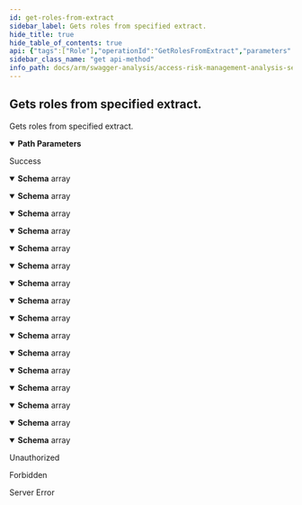 ```yaml
---
id: get-roles-from-extract
sidebar_label: Gets roles from specified extract.
hide_title: true
hide_table_of_contents: true
api: {"tags":["Role"],"operationId":"GetRolesFromExtract","parameters":[{"name":"extractId","in":"path","description":"Identifier of the extract.","required":true,"schema":{"type":"integer","format":"int32"}}],"responses":{"200":{"description":"Success","content":{"application/json;odata.metadata=minimal;odata.streaming=true":{"schema":{"uniqueItems":false,"type":"array","items":{"description":"Represents an analysis role.","type":"object","properties":{"id":{"format":"int64","description":"Identifier of the role.","type":"integer"},"extractId":{"format":"int32","description":"Identifier of related extract.","type":"integer"},"name":{"description":"Name of the role.","type":"string"},"isSuperAdmin":{"description":"Determines if role is for super admin.","type":"boolean"}}}}},"application/json;odata.metadata=minimal;odata.streaming=false":{"schema":{"uniqueItems":false,"type":"array","items":{"description":"Represents an analysis role.","type":"object","properties":{"id":{"format":"int64","description":"Identifier of the role.","type":"integer"},"extractId":{"format":"int32","description":"Identifier of related extract.","type":"integer"},"name":{"description":"Name of the role.","type":"string"},"isSuperAdmin":{"description":"Determines if role is for super admin.","type":"boolean"}}}}},"application/json;odata.metadata=minimal":{"schema":{"uniqueItems":false,"type":"array","items":{"description":"Represents an analysis role.","type":"object","properties":{"id":{"format":"int64","description":"Identifier of the role.","type":"integer"},"extractId":{"format":"int32","description":"Identifier of related extract.","type":"integer"},"name":{"description":"Name of the role.","type":"string"},"isSuperAdmin":{"description":"Determines if role is for super admin.","type":"boolean"}}}}},"application/json;odata.metadata=full;odata.streaming=true":{"schema":{"uniqueItems":false,"type":"array","items":{"description":"Represents an analysis role.","type":"object","properties":{"id":{"format":"int64","description":"Identifier of the role.","type":"integer"},"extractId":{"format":"int32","description":"Identifier of related extract.","type":"integer"},"name":{"description":"Name of the role.","type":"string"},"isSuperAdmin":{"description":"Determines if role is for super admin.","type":"boolean"}}}}},"application/json;odata.metadata=full;odata.streaming=false":{"schema":{"uniqueItems":false,"type":"array","items":{"description":"Represents an analysis role.","type":"object","properties":{"id":{"format":"int64","description":"Identifier of the role.","type":"integer"},"extractId":{"format":"int32","description":"Identifier of related extract.","type":"integer"},"name":{"description":"Name of the role.","type":"string"},"isSuperAdmin":{"description":"Determines if role is for super admin.","type":"boolean"}}}}},"application/json;odata.metadata=full":{"schema":{"uniqueItems":false,"type":"array","items":{"description":"Represents an analysis role.","type":"object","properties":{"id":{"format":"int64","description":"Identifier of the role.","type":"integer"},"extractId":{"format":"int32","description":"Identifier of related extract.","type":"integer"},"name":{"description":"Name of the role.","type":"string"},"isSuperAdmin":{"description":"Determines if role is for super admin.","type":"boolean"}}}}},"application/json;odata.metadata=none;odata.streaming=true":{"schema":{"uniqueItems":false,"type":"array","items":{"description":"Represents an analysis role.","type":"object","properties":{"id":{"format":"int64","description":"Identifier of the role.","type":"integer"},"extractId":{"format":"int32","description":"Identifier of related extract.","type":"integer"},"name":{"description":"Name of the role.","type":"string"},"isSuperAdmin":{"description":"Determines if role is for super admin.","type":"boolean"}}}}},"application/json;odata.metadata=none;odata.streaming=false":{"schema":{"uniqueItems":false,"type":"array","items":{"description":"Represents an analysis role.","type":"object","properties":{"id":{"format":"int64","description":"Identifier of the role.","type":"integer"},"extractId":{"format":"int32","description":"Identifier of related extract.","type":"integer"},"name":{"description":"Name of the role.","type":"string"},"isSuperAdmin":{"description":"Determines if role is for super admin.","type":"boolean"}}}}},"application/json;odata.metadata=none":{"schema":{"uniqueItems":false,"type":"array","items":{"description":"Represents an analysis role.","type":"object","properties":{"id":{"format":"int64","description":"Identifier of the role.","type":"integer"},"extractId":{"format":"int32","description":"Identifier of related extract.","type":"integer"},"name":{"description":"Name of the role.","type":"string"},"isSuperAdmin":{"description":"Determines if role is for super admin.","type":"boolean"}}}}},"application/json;odata.streaming=true":{"schema":{"uniqueItems":false,"type":"array","items":{"description":"Represents an analysis role.","type":"object","properties":{"id":{"format":"int64","description":"Identifier of the role.","type":"integer"},"extractId":{"format":"int32","description":"Identifier of related extract.","type":"integer"},"name":{"description":"Name of the role.","type":"string"},"isSuperAdmin":{"description":"Determines if role is for super admin.","type":"boolean"}}}}},"application/json;odata.streaming=false":{"schema":{"uniqueItems":false,"type":"array","items":{"description":"Represents an analysis role.","type":"object","properties":{"id":{"format":"int64","description":"Identifier of the role.","type":"integer"},"extractId":{"format":"int32","description":"Identifier of related extract.","type":"integer"},"name":{"description":"Name of the role.","type":"string"},"isSuperAdmin":{"description":"Determines if role is for super admin.","type":"boolean"}}}}},"application/json":{"schema":{"uniqueItems":false,"type":"array","items":{"description":"Represents an analysis role.","type":"object","properties":{"id":{"format":"int64","description":"Identifier of the role.","type":"integer"},"extractId":{"format":"int32","description":"Identifier of related extract.","type":"integer"},"name":{"description":"Name of the role.","type":"string"},"isSuperAdmin":{"description":"Determines if role is for super admin.","type":"boolean"}}}}},"application/xml":{"schema":{"uniqueItems":false,"type":"array","items":{"description":"Represents an analysis role.","type":"object","properties":{"id":{"format":"int64","description":"Identifier of the role.","type":"integer"},"extractId":{"format":"int32","description":"Identifier of related extract.","type":"integer"},"name":{"description":"Name of the role.","type":"string"},"isSuperAdmin":{"description":"Determines if role is for super admin.","type":"boolean"}}}}},"application/prs.odatatestxx-odata":{"schema":{"uniqueItems":false,"type":"array","items":{"description":"Represents an analysis role.","type":"object","properties":{"id":{"format":"int64","description":"Identifier of the role.","type":"integer"},"extractId":{"format":"int32","description":"Identifier of related extract.","type":"integer"},"name":{"description":"Name of the role.","type":"string"},"isSuperAdmin":{"description":"Determines if role is for super admin.","type":"boolean"}}}}},"text/plain":{"schema":{"uniqueItems":false,"type":"array","items":{"description":"Represents an analysis role.","type":"object","properties":{"id":{"format":"int64","description":"Identifier of the role.","type":"integer"},"extractId":{"format":"int32","description":"Identifier of related extract.","type":"integer"},"name":{"description":"Name of the role.","type":"string"},"isSuperAdmin":{"description":"Determines if role is for super admin.","type":"boolean"}}}}},"text/json":{"schema":{"uniqueItems":false,"type":"array","items":{"description":"Represents an analysis role.","type":"object","properties":{"id":{"format":"int64","description":"Identifier of the role.","type":"integer"},"extractId":{"format":"int32","description":"Identifier of related extract.","type":"integer"},"name":{"description":"Name of the role.","type":"string"},"isSuperAdmin":{"description":"Determines if role is for super admin.","type":"boolean"}}}}}}},"401":{"description":"Unauthorized"},"403":{"description":"Forbidden"},"500":{"description":"Server Error"}},"description":"Gets roles from specified extract.","method":"get","path":"/api/role/extract/{extractId}","info":{"version":"v1","title":"Access Risk Management Analysis Services"},"postman":{"name":"Gets roles from specified extract.","description":{"type":"text/plain"},"url":{"path":["api","role","extract",":extractId"],"host":["{{baseUrl}}"],"query":[],"variable":[{"disabled":false,"description":{"content":"(Required) Identifier of the extract.","type":"text/plain"},"type":"any","value":"","key":"extractId"}]},"header":[{"key":"Accept","value":"application/json;odata.metadata=minimal;odata.streaming=true"}],"method":"GET"}}
sidebar_class_name: "get api-method"
info_path: docs/arm/swagger-analysis/access-risk-management-analysis-services
---
```



## Gets roles from specified extract.



Gets roles from specified extract.

<details style={{"marginBottom":"1rem"}} data-collapsed={false} open={true}><summary style={{}}><strong>Path Parameters</strong></summary><div><ul><ParamsItem className={"paramsItem"} param={{"name":"extractId","in":"path","description":"Identifier of the extract.","required":true,"schema":{"type":"integer","format":"int32"}}}></ParamsItem></ul></div></details><div><ApiTabs><TabItem label={"200"} value={"200"}><div>

Success

</div><div><MimeTabs groupId={"mime-type"}><TabItem label={"application/json;odata.metadata=minimal;odata.streaming=true"} value={"application/json;odata.metadata=minimal;odata.streaming=true"}><SchemaTabs groupId={"schema-tabs"}><TabItem label={"Schema"} value={"Schema"}><details style={{}} data-collapsed={false} open={true}><summary style={{"textAlign":"left"}}><strong>Schema</strong><span style={{"opacity":"0.6"}}> array</span></summary><div style={{"textAlign":"left","marginLeft":"1rem"}}></div><ul style={{"marginLeft":"1rem"}}><SchemaItem collapsible={false} name={"id"} required={false} schemaDescription={"Identifier of the role."} schemaName={"int64"} qualifierMessage={undefined} defaultValue={undefined}></SchemaItem><SchemaItem collapsible={false} name={"extractId"} required={false} schemaDescription={"Identifier of related extract."} schemaName={"int32"} qualifierMessage={undefined} defaultValue={undefined}></SchemaItem><SchemaItem collapsible={false} name={"name"} required={false} schemaDescription={"Name of the role."} schemaName={"string"} qualifierMessage={undefined} defaultValue={undefined}></SchemaItem><SchemaItem collapsible={false} name={"isSuperAdmin"} required={false} schemaDescription={"Determines if role is for super admin."} schemaName={"boolean"} qualifierMessage={undefined} defaultValue={undefined}></SchemaItem></ul></details></TabItem></SchemaTabs></TabItem><TabItem label={"application/json;odata.metadata=minimal;odata.streaming=false"} value={"application/json;odata.metadata=minimal;odata.streaming=false"}><SchemaTabs groupId={"schema-tabs"}><TabItem label={"Schema"} value={"Schema"}><details style={{}} data-collapsed={false} open={true}><summary style={{"textAlign":"left"}}><strong>Schema</strong><span style={{"opacity":"0.6"}}> array</span></summary><div style={{"textAlign":"left","marginLeft":"1rem"}}></div><ul style={{"marginLeft":"1rem"}}><SchemaItem collapsible={false} name={"id"} required={false} schemaDescription={"Identifier of the role."} schemaName={"int64"} qualifierMessage={undefined} defaultValue={undefined}></SchemaItem><SchemaItem collapsible={false} name={"extractId"} required={false} schemaDescription={"Identifier of related extract."} schemaName={"int32"} qualifierMessage={undefined} defaultValue={undefined}></SchemaItem><SchemaItem collapsible={false} name={"name"} required={false} schemaDescription={"Name of the role."} schemaName={"string"} qualifierMessage={undefined} defaultValue={undefined}></SchemaItem><SchemaItem collapsible={false} name={"isSuperAdmin"} required={false} schemaDescription={"Determines if role is for super admin."} schemaName={"boolean"} qualifierMessage={undefined} defaultValue={undefined}></SchemaItem></ul></details></TabItem></SchemaTabs></TabItem><TabItem label={"application/json;odata.metadata=minimal"} value={"application/json;odata.metadata=minimal"}><SchemaTabs groupId={"schema-tabs"}><TabItem label={"Schema"} value={"Schema"}><details style={{}} data-collapsed={false} open={true}><summary style={{"textAlign":"left"}}><strong>Schema</strong><span style={{"opacity":"0.6"}}> array</span></summary><div style={{"textAlign":"left","marginLeft":"1rem"}}></div><ul style={{"marginLeft":"1rem"}}><SchemaItem collapsible={false} name={"id"} required={false} schemaDescription={"Identifier of the role."} schemaName={"int64"} qualifierMessage={undefined} defaultValue={undefined}></SchemaItem><SchemaItem collapsible={false} name={"extractId"} required={false} schemaDescription={"Identifier of related extract."} schemaName={"int32"} qualifierMessage={undefined} defaultValue={undefined}></SchemaItem><SchemaItem collapsible={false} name={"name"} required={false} schemaDescription={"Name of the role."} schemaName={"string"} qualifierMessage={undefined} defaultValue={undefined}></SchemaItem><SchemaItem collapsible={false} name={"isSuperAdmin"} required={false} schemaDescription={"Determines if role is for super admin."} schemaName={"boolean"} qualifierMessage={undefined} defaultValue={undefined}></SchemaItem></ul></details></TabItem></SchemaTabs></TabItem><TabItem label={"application/json;odata.metadata=full;odata.streaming=true"} value={"application/json;odata.metadata=full;odata.streaming=true"}><SchemaTabs groupId={"schema-tabs"}><TabItem label={"Schema"} value={"Schema"}><details style={{}} data-collapsed={false} open={true}><summary style={{"textAlign":"left"}}><strong>Schema</strong><span style={{"opacity":"0.6"}}> array</span></summary><div style={{"textAlign":"left","marginLeft":"1rem"}}></div><ul style={{"marginLeft":"1rem"}}><SchemaItem collapsible={false} name={"id"} required={false} schemaDescription={"Identifier of the role."} schemaName={"int64"} qualifierMessage={undefined} defaultValue={undefined}></SchemaItem><SchemaItem collapsible={false} name={"extractId"} required={false} schemaDescription={"Identifier of related extract."} schemaName={"int32"} qualifierMessage={undefined} defaultValue={undefined}></SchemaItem><SchemaItem collapsible={false} name={"name"} required={false} schemaDescription={"Name of the role."} schemaName={"string"} qualifierMessage={undefined} defaultValue={undefined}></SchemaItem><SchemaItem collapsible={false} name={"isSuperAdmin"} required={false} schemaDescription={"Determines if role is for super admin."} schemaName={"boolean"} qualifierMessage={undefined} defaultValue={undefined}></SchemaItem></ul></details></TabItem></SchemaTabs></TabItem><TabItem label={"application/json;odata.metadata=full;odata.streaming=false"} value={"application/json;odata.metadata=full;odata.streaming=false"}><SchemaTabs groupId={"schema-tabs"}><TabItem label={"Schema"} value={"Schema"}><details style={{}} data-collapsed={false} open={true}><summary style={{"textAlign":"left"}}><strong>Schema</strong><span style={{"opacity":"0.6"}}> array</span></summary><div style={{"textAlign":"left","marginLeft":"1rem"}}></div><ul style={{"marginLeft":"1rem"}}><SchemaItem collapsible={false} name={"id"} required={false} schemaDescription={"Identifier of the role."} schemaName={"int64"} qualifierMessage={undefined} defaultValue={undefined}></SchemaItem><SchemaItem collapsible={false} name={"extractId"} required={false} schemaDescription={"Identifier of related extract."} schemaName={"int32"} qualifierMessage={undefined} defaultValue={undefined}></SchemaItem><SchemaItem collapsible={false} name={"name"} required={false} schemaDescription={"Name of the role."} schemaName={"string"} qualifierMessage={undefined} defaultValue={undefined}></SchemaItem><SchemaItem collapsible={false} name={"isSuperAdmin"} required={false} schemaDescription={"Determines if role is for super admin."} schemaName={"boolean"} qualifierMessage={undefined} defaultValue={undefined}></SchemaItem></ul></details></TabItem></SchemaTabs></TabItem><TabItem label={"application/json;odata.metadata=full"} value={"application/json;odata.metadata=full"}><SchemaTabs groupId={"schema-tabs"}><TabItem label={"Schema"} value={"Schema"}><details style={{}} data-collapsed={false} open={true}><summary style={{"textAlign":"left"}}><strong>Schema</strong><span style={{"opacity":"0.6"}}> array</span></summary><div style={{"textAlign":"left","marginLeft":"1rem"}}></div><ul style={{"marginLeft":"1rem"}}><SchemaItem collapsible={false} name={"id"} required={false} schemaDescription={"Identifier of the role."} schemaName={"int64"} qualifierMessage={undefined} defaultValue={undefined}></SchemaItem><SchemaItem collapsible={false} name={"extractId"} required={false} schemaDescription={"Identifier of related extract."} schemaName={"int32"} qualifierMessage={undefined} defaultValue={undefined}></SchemaItem><SchemaItem collapsible={false} name={"name"} required={false} schemaDescription={"Name of the role."} schemaName={"string"} qualifierMessage={undefined} defaultValue={undefined}></SchemaItem><SchemaItem collapsible={false} name={"isSuperAdmin"} required={false} schemaDescription={"Determines if role is for super admin."} schemaName={"boolean"} qualifierMessage={undefined} defaultValue={undefined}></SchemaItem></ul></details></TabItem></SchemaTabs></TabItem><TabItem label={"application/json;odata.metadata=none;odata.streaming=true"} value={"application/json;odata.metadata=none;odata.streaming=true"}><SchemaTabs groupId={"schema-tabs"}><TabItem label={"Schema"} value={"Schema"}><details style={{}} data-collapsed={false} open={true}><summary style={{"textAlign":"left"}}><strong>Schema</strong><span style={{"opacity":"0.6"}}> array</span></summary><div style={{"textAlign":"left","marginLeft":"1rem"}}></div><ul style={{"marginLeft":"1rem"}}><SchemaItem collapsible={false} name={"id"} required={false} schemaDescription={"Identifier of the role."} schemaName={"int64"} qualifierMessage={undefined} defaultValue={undefined}></SchemaItem><SchemaItem collapsible={false} name={"extractId"} required={false} schemaDescription={"Identifier of related extract."} schemaName={"int32"} qualifierMessage={undefined} defaultValue={undefined}></SchemaItem><SchemaItem collapsible={false} name={"name"} required={false} schemaDescription={"Name of the role."} schemaName={"string"} qualifierMessage={undefined} defaultValue={undefined}></SchemaItem><SchemaItem collapsible={false} name={"isSuperAdmin"} required={false} schemaDescription={"Determines if role is for super admin."} schemaName={"boolean"} qualifierMessage={undefined} defaultValue={undefined}></SchemaItem></ul></details></TabItem></SchemaTabs></TabItem><TabItem label={"application/json;odata.metadata=none;odata.streaming=false"} value={"application/json;odata.metadata=none;odata.streaming=false"}><SchemaTabs groupId={"schema-tabs"}><TabItem label={"Schema"} value={"Schema"}><details style={{}} data-collapsed={false} open={true}><summary style={{"textAlign":"left"}}><strong>Schema</strong><span style={{"opacity":"0.6"}}> array</span></summary><div style={{"textAlign":"left","marginLeft":"1rem"}}></div><ul style={{"marginLeft":"1rem"}}><SchemaItem collapsible={false} name={"id"} required={false} schemaDescription={"Identifier of the role."} schemaName={"int64"} qualifierMessage={undefined} defaultValue={undefined}></SchemaItem><SchemaItem collapsible={false} name={"extractId"} required={false} schemaDescription={"Identifier of related extract."} schemaName={"int32"} qualifierMessage={undefined} defaultValue={undefined}></SchemaItem><SchemaItem collapsible={false} name={"name"} required={false} schemaDescription={"Name of the role."} schemaName={"string"} qualifierMessage={undefined} defaultValue={undefined}></SchemaItem><SchemaItem collapsible={false} name={"isSuperAdmin"} required={false} schemaDescription={"Determines if role is for super admin."} schemaName={"boolean"} qualifierMessage={undefined} defaultValue={undefined}></SchemaItem></ul></details></TabItem></SchemaTabs></TabItem><TabItem label={"application/json;odata.metadata=none"} value={"application/json;odata.metadata=none"}><SchemaTabs groupId={"schema-tabs"}><TabItem label={"Schema"} value={"Schema"}><details style={{}} data-collapsed={false} open={true}><summary style={{"textAlign":"left"}}><strong>Schema</strong><span style={{"opacity":"0.6"}}> array</span></summary><div style={{"textAlign":"left","marginLeft":"1rem"}}></div><ul style={{"marginLeft":"1rem"}}><SchemaItem collapsible={false} name={"id"} required={false} schemaDescription={"Identifier of the role."} schemaName={"int64"} qualifierMessage={undefined} defaultValue={undefined}></SchemaItem><SchemaItem collapsible={false} name={"extractId"} required={false} schemaDescription={"Identifier of related extract."} schemaName={"int32"} qualifierMessage={undefined} defaultValue={undefined}></SchemaItem><SchemaItem collapsible={false} name={"name"} required={false} schemaDescription={"Name of the role."} schemaName={"string"} qualifierMessage={undefined} defaultValue={undefined}></SchemaItem><SchemaItem collapsible={false} name={"isSuperAdmin"} required={false} schemaDescription={"Determines if role is for super admin."} schemaName={"boolean"} qualifierMessage={undefined} defaultValue={undefined}></SchemaItem></ul></details></TabItem></SchemaTabs></TabItem><TabItem label={"application/json;odata.streaming=true"} value={"application/json;odata.streaming=true"}><SchemaTabs groupId={"schema-tabs"}><TabItem label={"Schema"} value={"Schema"}><details style={{}} data-collapsed={false} open={true}><summary style={{"textAlign":"left"}}><strong>Schema</strong><span style={{"opacity":"0.6"}}> array</span></summary><div style={{"textAlign":"left","marginLeft":"1rem"}}></div><ul style={{"marginLeft":"1rem"}}><SchemaItem collapsible={false} name={"id"} required={false} schemaDescription={"Identifier of the role."} schemaName={"int64"} qualifierMessage={undefined} defaultValue={undefined}></SchemaItem><SchemaItem collapsible={false} name={"extractId"} required={false} schemaDescription={"Identifier of related extract."} schemaName={"int32"} qualifierMessage={undefined} defaultValue={undefined}></SchemaItem><SchemaItem collapsible={false} name={"name"} required={false} schemaDescription={"Name of the role."} schemaName={"string"} qualifierMessage={undefined} defaultValue={undefined}></SchemaItem><SchemaItem collapsible={false} name={"isSuperAdmin"} required={false} schemaDescription={"Determines if role is for super admin."} schemaName={"boolean"} qualifierMessage={undefined} defaultValue={undefined}></SchemaItem></ul></details></TabItem></SchemaTabs></TabItem><TabItem label={"application/json;odata.streaming=false"} value={"application/json;odata.streaming=false"}><SchemaTabs groupId={"schema-tabs"}><TabItem label={"Schema"} value={"Schema"}><details style={{}} data-collapsed={false} open={true}><summary style={{"textAlign":"left"}}><strong>Schema</strong><span style={{"opacity":"0.6"}}> array</span></summary><div style={{"textAlign":"left","marginLeft":"1rem"}}></div><ul style={{"marginLeft":"1rem"}}><SchemaItem collapsible={false} name={"id"} required={false} schemaDescription={"Identifier of the role."} schemaName={"int64"} qualifierMessage={undefined} defaultValue={undefined}></SchemaItem><SchemaItem collapsible={false} name={"extractId"} required={false} schemaDescription={"Identifier of related extract."} schemaName={"int32"} qualifierMessage={undefined} defaultValue={undefined}></SchemaItem><SchemaItem collapsible={false} name={"name"} required={false} schemaDescription={"Name of the role."} schemaName={"string"} qualifierMessage={undefined} defaultValue={undefined}></SchemaItem><SchemaItem collapsible={false} name={"isSuperAdmin"} required={false} schemaDescription={"Determines if role is for super admin."} schemaName={"boolean"} qualifierMessage={undefined} defaultValue={undefined}></SchemaItem></ul></details></TabItem></SchemaTabs></TabItem><TabItem label={"application/json"} value={"application/json"}><SchemaTabs groupId={"schema-tabs"}><TabItem label={"Schema"} value={"Schema"}><details style={{}} data-collapsed={false} open={true}><summary style={{"textAlign":"left"}}><strong>Schema</strong><span style={{"opacity":"0.6"}}> array</span></summary><div style={{"textAlign":"left","marginLeft":"1rem"}}></div><ul style={{"marginLeft":"1rem"}}><SchemaItem collapsible={false} name={"id"} required={false} schemaDescription={"Identifier of the role."} schemaName={"int64"} qualifierMessage={undefined} defaultValue={undefined}></SchemaItem><SchemaItem collapsible={false} name={"extractId"} required={false} schemaDescription={"Identifier of related extract."} schemaName={"int32"} qualifierMessage={undefined} defaultValue={undefined}></SchemaItem><SchemaItem collapsible={false} name={"name"} required={false} schemaDescription={"Name of the role."} schemaName={"string"} qualifierMessage={undefined} defaultValue={undefined}></SchemaItem><SchemaItem collapsible={false} name={"isSuperAdmin"} required={false} schemaDescription={"Determines if role is for super admin."} schemaName={"boolean"} qualifierMessage={undefined} defaultValue={undefined}></SchemaItem></ul></details></TabItem></SchemaTabs></TabItem><TabItem label={"application/xml"} value={"application/xml"}><SchemaTabs groupId={"schema-tabs"}><TabItem label={"Schema"} value={"Schema"}><details style={{}} data-collapsed={false} open={true}><summary style={{"textAlign":"left"}}><strong>Schema</strong><span style={{"opacity":"0.6"}}> array</span></summary><div style={{"textAlign":"left","marginLeft":"1rem"}}></div><ul style={{"marginLeft":"1rem"}}><SchemaItem collapsible={false} name={"id"} required={false} schemaDescription={"Identifier of the role."} schemaName={"int64"} qualifierMessage={undefined} defaultValue={undefined}></SchemaItem><SchemaItem collapsible={false} name={"extractId"} required={false} schemaDescription={"Identifier of related extract."} schemaName={"int32"} qualifierMessage={undefined} defaultValue={undefined}></SchemaItem><SchemaItem collapsible={false} name={"name"} required={false} schemaDescription={"Name of the role."} schemaName={"string"} qualifierMessage={undefined} defaultValue={undefined}></SchemaItem><SchemaItem collapsible={false} name={"isSuperAdmin"} required={false} schemaDescription={"Determines if role is for super admin."} schemaName={"boolean"} qualifierMessage={undefined} defaultValue={undefined}></SchemaItem></ul></details></TabItem></SchemaTabs></TabItem><TabItem label={"application/prs.odatatestxx-odata"} value={"application/prs.odatatestxx-odata"}><SchemaTabs groupId={"schema-tabs"}><TabItem label={"Schema"} value={"Schema"}><details style={{}} data-collapsed={false} open={true}><summary style={{"textAlign":"left"}}><strong>Schema</strong><span style={{"opacity":"0.6"}}> array</span></summary><div style={{"textAlign":"left","marginLeft":"1rem"}}></div><ul style={{"marginLeft":"1rem"}}><SchemaItem collapsible={false} name={"id"} required={false} schemaDescription={"Identifier of the role."} schemaName={"int64"} qualifierMessage={undefined} defaultValue={undefined}></SchemaItem><SchemaItem collapsible={false} name={"extractId"} required={false} schemaDescription={"Identifier of related extract."} schemaName={"int32"} qualifierMessage={undefined} defaultValue={undefined}></SchemaItem><SchemaItem collapsible={false} name={"name"} required={false} schemaDescription={"Name of the role."} schemaName={"string"} qualifierMessage={undefined} defaultValue={undefined}></SchemaItem><SchemaItem collapsible={false} name={"isSuperAdmin"} required={false} schemaDescription={"Determines if role is for super admin."} schemaName={"boolean"} qualifierMessage={undefined} defaultValue={undefined}></SchemaItem></ul></details></TabItem></SchemaTabs></TabItem><TabItem label={"text/plain"} value={"text/plain"}><SchemaTabs groupId={"schema-tabs"}><TabItem label={"Schema"} value={"Schema"}><details style={{}} data-collapsed={false} open={true}><summary style={{"textAlign":"left"}}><strong>Schema</strong><span style={{"opacity":"0.6"}}> array</span></summary><div style={{"textAlign":"left","marginLeft":"1rem"}}></div><ul style={{"marginLeft":"1rem"}}><SchemaItem collapsible={false} name={"id"} required={false} schemaDescription={"Identifier of the role."} schemaName={"int64"} qualifierMessage={undefined} defaultValue={undefined}></SchemaItem><SchemaItem collapsible={false} name={"extractId"} required={false} schemaDescription={"Identifier of related extract."} schemaName={"int32"} qualifierMessage={undefined} defaultValue={undefined}></SchemaItem><SchemaItem collapsible={false} name={"name"} required={false} schemaDescription={"Name of the role."} schemaName={"string"} qualifierMessage={undefined} defaultValue={undefined}></SchemaItem><SchemaItem collapsible={false} name={"isSuperAdmin"} required={false} schemaDescription={"Determines if role is for super admin."} schemaName={"boolean"} qualifierMessage={undefined} defaultValue={undefined}></SchemaItem></ul></details></TabItem></SchemaTabs></TabItem><TabItem label={"text/json"} value={"text/json"}><SchemaTabs groupId={"schema-tabs"}><TabItem label={"Schema"} value={"Schema"}><details style={{}} data-collapsed={false} open={true}><summary style={{"textAlign":"left"}}><strong>Schema</strong><span style={{"opacity":"0.6"}}> array</span></summary><div style={{"textAlign":"left","marginLeft":"1rem"}}></div><ul style={{"marginLeft":"1rem"}}><SchemaItem collapsible={false} name={"id"} required={false} schemaDescription={"Identifier of the role."} schemaName={"int64"} qualifierMessage={undefined} defaultValue={undefined}></SchemaItem><SchemaItem collapsible={false} name={"extractId"} required={false} schemaDescription={"Identifier of related extract."} schemaName={"int32"} qualifierMessage={undefined} defaultValue={undefined}></SchemaItem><SchemaItem collapsible={false} name={"name"} required={false} schemaDescription={"Name of the role."} schemaName={"string"} qualifierMessage={undefined} defaultValue={undefined}></SchemaItem><SchemaItem collapsible={false} name={"isSuperAdmin"} required={false} schemaDescription={"Determines if role is for super admin."} schemaName={"boolean"} qualifierMessage={undefined} defaultValue={undefined}></SchemaItem></ul></details></TabItem></SchemaTabs></TabItem></MimeTabs></div></TabItem><TabItem label={"401"} value={"401"}><div>

Unauthorized

</div><div></div></TabItem><TabItem label={"403"} value={"403"}><div>

Forbidden

</div><div></div></TabItem><TabItem label={"500"} value={"500"}><div>

Server Error

</div><div></div></TabItem></ApiTabs></div>
      